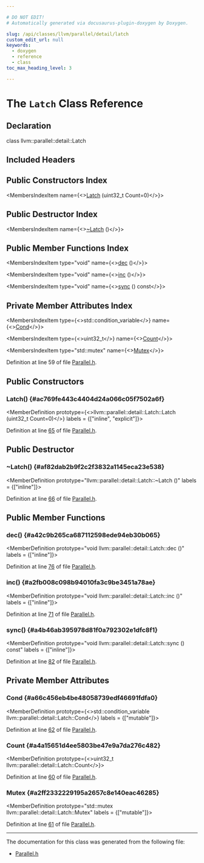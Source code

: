 ```yaml
---

# DO NOT EDIT!
# Automatically generated via docusaurus-plugin-doxygen by Doxygen.

slug: /api/classes/llvm/parallel/detail/latch
custom_edit_url: null
keywords:
  - doxygen
  - reference
  - class
toc_max_heading_level: 3

---
```





# The `Latch` Class Reference

<DoxygenPage pluginConfig={pluginConfig}>



## Declaration

<CodeBlock>class llvm::parallel::detail::Latch</CodeBlock>

## Included Headers

<IncludesList>
<IncludesListItem
  filePath="llvm/Support/Parallel.h"
  permalink="/docs/api/files/include/include/llvm/include/llvm/support/parallel-h"
  isLocal="true" />
</IncludesList>

## Public Constructors Index

<MembersIndex>

<MembersIndexItem
  name={<><a href="#ac769fe443c4404d24a066c05f7502a6f">Latch</a> (uint32&#95;t Count=0)</>}>
</MembersIndexItem>

</MembersIndex>

## Public Destructor Index

<MembersIndex>

<MembersIndexItem
  name={<><a href="#af82dab2b9f2c2f3832a1145eca23e538">~Latch</a> ()</>}>
</MembersIndexItem>

</MembersIndex>

## Public Member Functions Index

<MembersIndex>

<MembersIndexItem
  type="void"
  name={<><a href="#a42c9b265ca687112598ede94eb30b065">dec</a> ()</>}>
</MembersIndexItem>

<MembersIndexItem
  type="void"
  name={<><a href="#a2fb008c098b94010fa3c9be3451a78ae">inc</a> ()</>}>
</MembersIndexItem>

<MembersIndexItem
  type="void"
  name={<><a href="#a4b46ab395978d81f0a792302e1dfc8f1">sync</a> () const</>}>
</MembersIndexItem>

</MembersIndex>

## Private Member Attributes Index

<MembersIndex>

<MembersIndexItem
  type={<>std::condition&#95;variable</>}
  name={<><a href="#a66c456eb4be48058739edf46691fdfa0">Cond</a></>}>
</MembersIndexItem>

<MembersIndexItem
  type={<>uint32&#95;t</>}
  name={<><a href="#a4a15651d4ee5803be47e9a7da276c482">Count</a></>}>
</MembersIndexItem>

<MembersIndexItem
  type="std::mutex"
  name={<><a href="#a2ff2332229195a2657c8e140eac46285">Mutex</a></>}>
</MembersIndexItem>

</MembersIndex>


Definition at line 59 of file <a href="/docs/api/files/include/include/llvm/include/llvm/support/parallel-h">Parallel.h</a>.

<SectionDefinition>

## Public Constructors

### Latch() {#ac769fe443c4404d24a066c05f7502a6f}

<MemberDefinition
  prototype={<>llvm::parallel::detail::Latch::Latch (uint32&#95;t Count=0)</>}
  labels = {["inline", "explicit"]}>

Definition at line <a href="/docs/api/files/include/include/llvm/include/llvm/support/parallel-h/#l00065">65</a> of file <a href="/docs/api/files/include/include/llvm/include/llvm/support/parallel-h">Parallel.h</a>.
</MemberDefinition>

</SectionDefinition>

<SectionDefinition>

## Public Destructor

### ~Latch() {#af82dab2b9f2c2f3832a1145eca23e538}

<MemberDefinition
  prototype="llvm::parallel::detail::Latch::~Latch ()"
  labels = {["inline"]}>

Definition at line <a href="/docs/api/files/include/include/llvm/include/llvm/support/parallel-h/#l00066">66</a> of file <a href="/docs/api/files/include/include/llvm/include/llvm/support/parallel-h">Parallel.h</a>.
</MemberDefinition>

</SectionDefinition>

<SectionDefinition>

## Public Member Functions

### dec() {#a42c9b265ca687112598ede94eb30b065}

<MemberDefinition
  prototype="void llvm::parallel::detail::Latch::dec ()"
  labels = {["inline"]}>

Definition at line <a href="/docs/api/files/include/include/llvm/include/llvm/support/parallel-h/#l00076">76</a> of file <a href="/docs/api/files/include/include/llvm/include/llvm/support/parallel-h">Parallel.h</a>.
</MemberDefinition>

### inc() {#a2fb008c098b94010fa3c9be3451a78ae}

<MemberDefinition
  prototype="void llvm::parallel::detail::Latch::inc ()"
  labels = {["inline"]}>

Definition at line <a href="/docs/api/files/include/include/llvm/include/llvm/support/parallel-h/#l00071">71</a> of file <a href="/docs/api/files/include/include/llvm/include/llvm/support/parallel-h">Parallel.h</a>.
</MemberDefinition>

### sync() {#a4b46ab395978d81f0a792302e1dfc8f1}

<MemberDefinition
  prototype="void llvm::parallel::detail::Latch::sync () const"
  labels = {["inline"]}>

Definition at line <a href="/docs/api/files/include/include/llvm/include/llvm/support/parallel-h/#l00082">82</a> of file <a href="/docs/api/files/include/include/llvm/include/llvm/support/parallel-h">Parallel.h</a>.
</MemberDefinition>

</SectionDefinition>

<SectionDefinition>

## Private Member Attributes

### Cond {#a66c456eb4be48058739edf46691fdfa0}

<MemberDefinition
  prototype={<>std::condition&#95;variable llvm::parallel::detail::Latch::Cond</>}
  labels = {["mutable"]}>

Definition at line <a href="/docs/api/files/include/include/llvm/include/llvm/support/parallel-h/#l00062">62</a> of file <a href="/docs/api/files/include/include/llvm/include/llvm/support/parallel-h">Parallel.h</a>.
</MemberDefinition>

### Count {#a4a15651d4ee5803be47e9a7da276c482}

<MemberDefinition
  prototype={<>uint32&#95;t llvm::parallel::detail::Latch::Count</>}>

Definition at line <a href="/docs/api/files/include/include/llvm/include/llvm/support/parallel-h/#l00060">60</a> of file <a href="/docs/api/files/include/include/llvm/include/llvm/support/parallel-h">Parallel.h</a>.
</MemberDefinition>

### Mutex {#a2ff2332229195a2657c8e140eac46285}

<MemberDefinition
  prototype="std::mutex llvm::parallel::detail::Latch::Mutex"
  labels = {["mutable"]}>

Definition at line <a href="/docs/api/files/include/include/llvm/include/llvm/support/parallel-h/#l00061">61</a> of file <a href="/docs/api/files/include/include/llvm/include/llvm/support/parallel-h">Parallel.h</a>.
</MemberDefinition>

</SectionDefinition>

<hr/>

The documentation for this class was generated from the following file:

<ul>
<li><a href="/docs/api/files/include/include/llvm/include/llvm/support/parallel-h">Parallel.h</a></li>
</ul>

</DoxygenPage>

